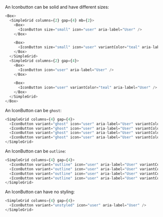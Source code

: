 An Iconbutton can be solid and have different sizes:

```typescript jsx
<Box>
  <SimpleGrid columns={2} gap={4} mb={2}>
    <Box>
      <IconButton size="small" icon="user" aria-label="User" />
    </Box>

    <Box>
      <IconButton size="small" icon="user" variantColor="teal" aria-label="User" />
    </Box>
  </SimpleGrid>
  <SimpleGrid columns={2} gap={4}>
    <Box>
      <IconButton icon="user" aria-label="User" />
    </Box>

    <Box>
      <IconButton icon="user" variantColor="teal" aria-label="User" />
    </Box>
  </SimpleGrid>
</Box>
```

An IconButton can be `ghost`:

```typescript jsx
<SimpleGrid columns={4} gap={4}>
  <IconButton variant="ghost" icon="user" aria-label="User" variantColor="navyblue" />
  <IconButton variant="ghost" icon="user" aria-label="User" variantColor="teal" />
  <IconButton variant="ghost" icon="user" aria-label="User" variantColor="navyblue" active />
  <IconButton variant="ghost" icon="user" aria-label="User" variantColor="teal" active />
</SimpleGrid>
```

An IconButton can be `outline`:

```typescript jsx
<SimpleGrid columns={4} gap={4}>
  <IconButton variant="outline" icon="user" aria-label="User" variantColor="navyblue" />
  <IconButton variant="outline" icon="user" aria-label="User" variantColor="teal" />
  <IconButton variant="outline" icon="user" aria-label="User" variantColor="navyblue" active />
  <IconButton variant="outline" icon="user" aria-label="User" variantColor="teal" active />
</SimpleGrid>
```

An IconButton can have no styling:

```typescript jsx
<SimpleGrid columns={4} gap={4}>
  <IconButton variant="unstyled" icon="user" aria-label="User" />
</SimpleGrid>
```
